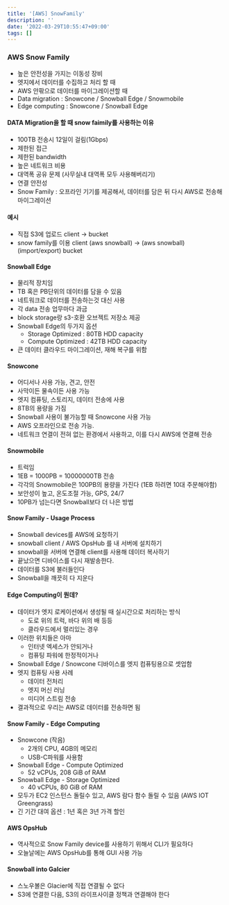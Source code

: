 ```yaml
---
title: '[AWS] SnowFamily'
description: ''
date: '2022-03-29T10:55:47+09:00'
tags: []
---
```


### AWS Snow Family
- 높은 안전성을 가지는 이동성 장비
- 엣지에서 데이터를 수집하고 처리 할 때
- AWS 안팎으로 데이터를 마이그레이션할 때
- Data migration : Snowcone / Snowball Edge / Snowmobile
- Edge computing : Snowcone / Snowball Edge

#### DATA Migration을 할 때 snow faimily를 사용하는 이유
- 100TB 전송시 12일이 걸림(1Gbps)
- 제한된 접근
- 제한된 bandwidth
- 높은 네트워크 비용
- 대역폭 공유 문제 (사무실내 대역폭 모두 사용해버리기)
- 연결 안전성
- Snow Family : 오프라인 기기를 제공해서, 데이터를 담은 뒤 다시 AWS로 전송해 마이그레이션

#### 예시
- 직접 S3에 업로드
client -> bucket
- snow family를 이용
client (aws snowball) -> (aws snowball) (import/export) bucket

#### Snowball Edge
- 물리적 장치임
- TB 혹은 PB단위의 데이터를 담을 수 있음
- 네트워크로 데이터를 전송하는것 대신 사용
- 각 data 전송 업무마다 과금
- block storage랑 s3-호환 오브젝트 저장소 제공
- Snowball Edge의 두가지 옵션
    - Storage Optimized : 80TB HDD capacity
    - Compute Optimized : 42TB HDD capacity
- 큰 데이터 클라우드 마이그레이션, 재해 복구를 위함

#### Snowcone
- 어디서나 사용 가능, 견고, 안전
- 사막이든 물속이든 사용 가능
- 엣지 컴퓨팅, 스토리지, 데이터 전송에 사용
- 8TB의 용량을 가짐
- Snowball 사용이 불가능할 때 Snowcone 사용 가능
- AWS 오프라인으로 전송 가능.
- 네트워크 연결이 전혀 없는 환경에서 사용하고, 이를 다시 AWS에 연결해 전송

#### Snowmobile
- 트럭임
- 1EB = 1000PB = 10000000TB 전송
- 각각의 Snowmobile은 100PB의 용량을 가진다 (1EB 하려면 10대 주문해야함)
- 보안성이 높고, 온도조절 가능, GPS, 24/7
- 10PB가 넘는다면 Snowball보다 더 나은 방법

#### Snow Family - Usage Process
- Snowball devices를 AWS에 요청하기
- snowball client / AWS OpsHub 를 내 서버에 설치하기
- snowball을 서버에 연결해 client를 사용해 데이터 복사하기
- 끝났으면 디바이스를 다시 재발송한다.
- 데이터를 S3에 불러들인다
- Snowball을 깨끗히 다 지운다

#### Edge Computing이 뭔데?
- 데이터가 엣지 로케이션에서 생성될 때 실시간으로 처리하는 방식
    - 도로 위의 트럭, 바다 위의 배 등등
    - 클라우드에서 멀리있는 경우
- 이러한 위치들은 아마
    - 인터넷 엑세스가 안되거나
    - 컴퓨팅 파워에 한정적이거나
- Snowball Edge / Snowcone 디바이스를 엣지 컴퓨팅용으로 셋업함
- 엣지 컴퓨팅 사용 사례
    - 데이터 전처리
    - 엣지 머신 러닝
    - 미디어 스트림 전송
- 결과적으로 우리는 AWS로 데이터를 전송하면 됨

#### Snow Family - Edge Computing
- Snowcone (작음)
    - 2개의 CPU, 4GB의 메모리
    - USB-C파워를 사용함
- Snowball Edge - Compute Optimized
    - 52 vCPUs, 208 GiB of RAM
- Snowball Edge - Storage Optimized
    - 40 vCPUs, 80 GiB of RAM
- 모두가 EC2 인스턴스 돌릴수 있고, AWS 람다 함수 돌릴 수 있음 (AWS IOT Greengrass)
- 긴 기간 대여 옵션 : 1년 혹은 3년 가격 할인

#### AWS OpsHub
- 역사적으로 Snow Family device를 사용하기 위해서 CLI가 필요하다
- 오늘날에는 AWS OpsHub를 통해 GUI 사용 가능

#### Snowball into Galcier
- 스노우볼은 Glacier에 직접 연결될 수 없다
- S3에 연결한 다음, S3의 라이프사이클 정책과 연결해야 한다
